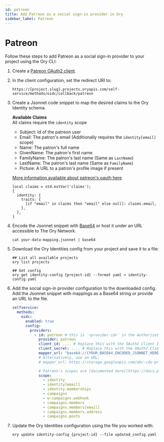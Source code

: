 ```yaml
---
id: patreon
title: Add Patreon as a social sign-in provider in Ory
sidebar_label: Patreon
---
```


# Patreon

Follow these steps to add Patreon as a social sign-in provider to your project using the Ory CLI:

1. Create a [Patreon OAuth2 client](https://www.patreon.com/portal/registration/register-clients).
2. In the client configuration, set the redirect URI to:

   ```shell
   https://{project.slug}.projects.oryapis.com/self-service/methods/oidc/callback/patreon
   ```

3. Create a Jsonnet code snippet to map the desired claims to the Ory Identity schema.

   **Available Claims**  
   All claims require the `identity` scope

   - Subject: Id of the patreon user
   - Email: The patron's email (Additionally requires the `identity[email]` scope)
   - Name: The patron's full name
   - GivenName: The patron's first name
   - FamilyName: The patron's last name (Same as `LastName`)
   - LastName: The patron's last name (Same as `FamilyName`)
   - Picture: A URL to a patron's profile image if present

   [More information available about patreon's oauth here](https://docs.patreon.com/#apiv2-oauth)

   ```jsonnet
   local claims = std.extVar('claims');
   {
     identity: {
       traits: {
         [if "email" in claims then "email" else null]: claims.email,
       },
     },
   }
   ```

4. Encode the Jsonnet snippet with [Base64](https://www.base64encode.org/) or host it under an URL accessible to The Ory Network.

   ```shell
   cat your-data-mapping.jsonnet | base64
   ```

5. Download the Ory Identities config from your project and save it to a file:

   ```shell
   ## List all available projects
   ory list projects

   ## Get config
   ory get identity-config {project-id} --format yaml > identity-config.yaml
   ```

6. Add the social sign-in provider configuration to the downloaded config. Add the Jsonnet snippet with mappings as a Base64
   string or provide an URL to the file.

   ```yaml
   selfservice:
     methods:
       oidc:
         enabled: true
         config:
           providers:
             - id: patreon # this is `<provider-id>` in the Authorization callback URL. DO NOT CHANGE IT ONCE SET!
               provider: patreon
               client_id: .... # Replace this with the OAuth2 Client ID provided by Patreon
               client_secret: .... # Replace this with the OAuth2 Client Secret provided by Patreon
               mapper_url: "base64://{YOUR_BASE64_ENCODED_JSONNET_HERE}"
               # Alternatively, use an URL:
               # mapper_url: https://storage.googleapis.com/abc-cde-prd/9cac9717f007808bf17f22ce7f4295c739604b183f05ac4afb4

               # Patreon's scopes are [documented here](https://docs.patreon.com/#scopes)
               scope:
                 - identity
                 - identity[email]
                 - identity.memberships
                 - campaigns
                 - w:campaigns.webhook
                 - campaigns.members
                 - campaigns.members[email]
                 - campaigns.members.address
                 - campaigns.posts
   ```

7. Update the Ory Identities configuration using the file you worked with:

   ```shell
   ory update identity-config {project-id} --file updated_config.yaml
   ```
